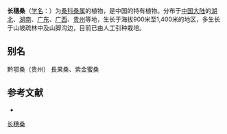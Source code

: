 {{Speciesbox
| name = 长穗桑
| status = 
| status_system = 
| image =
| genus = Morus
| species = wittiorum
| authority = Hand.-Mazz.
}}

'''长穗桑'''（[[学名|学名]]：{{lang|la|''Morus wittiorum''}}）为[[桑科|桑科]][[桑属|桑属]]的植物，是中国的特有植物。分布于[[中国大陆|中国大陆]]的[[湖北|湖北]]、[[湖南|湖南]]、[[广东|广东]]、[[广西|广西]]、[[贵州|贵州]]等地，生长于海拔900米至1,400米的地区，多生长于山坡疏林中及山脚沟边，目前已由人工引种栽培。

== 别名 ==
黔鄂桑（贵州）
長果桑、紫金蜜桑

== 参考文献 ==
<div class="references-small">
* {{cite web| url =http://www.bioinfo.cn/db05/KmzwSpecies.php?action=view&id=13703| title =长穗桑| work =《中国高等植物数据库全库》| publisher =中国科学院微生物研究所| author =昆明植物研究所| accessdate =2009-02-24| deadurl =yes| archiveurl =https://web.archive.org/web/20160305055837/http://www.bioinfo.cn/db05/KmzwSpecies.php?action=view&id=13703| archivedate =2016-03-05}}
</div>
{{Taxonbar|from=Q15227852}}

[[Category:桑属|长穗桑]]


{{植物小作品}}